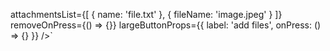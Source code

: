 

attachmentsList={[ { name: 'file.txt' }, { fileName: 'image.jpeg' } ]} 
removeOnPress={() => {}} 
largeButtonProps={{ label: 'add files', onPress: () => {} }} />`


<ComponentTopInfo componentName="FormAttachments" example={exampleString} codeString={FormAttachmentsString} />
